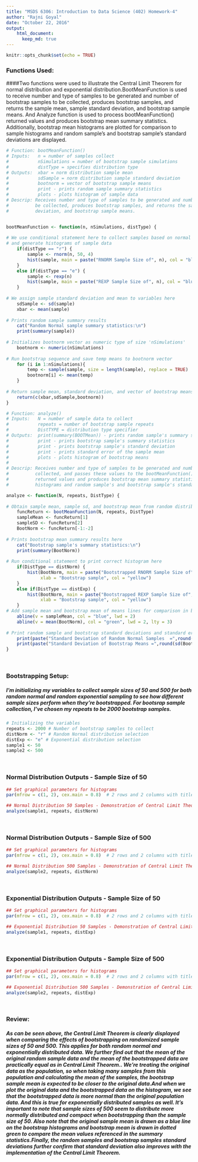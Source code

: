 ```yaml
---
title: "MSDS 6306: Introduction to Data Science (402) Homework-4"
author: "Rajni Goyal"
date: "October 22, 2016"
output: 
    html_document:
      keep_md: true
---
```



```r
knitr::opts_chunk$set(echo = TRUE)
```


### Functions Used:
####Two functions were used to illustrate the Central Limit Theorem for normal distribution and exponential distribution.BootMeanFunction is used to receive number and type of samples to be generated and number of bootstrap samples to be collected, produces bootstrap samples, and returns the sample mean, sample standard deviation, and bootstrap sample means. And Analyze function is used to process bootMeanFunction() returned values and produces bootstrap mean summary statistics. Additionally, bootstrap mean histograms are plotted for comparison to sample histograms and random sample's and bootstrap sample's standard deviations are displayed.

```r

# Function: bootMeanFunction()
# Inputs:   n = number of samples collect
#           nSimulations = number of bootstrap sample simulations
#           distType = specifies distribution type 
# Outputs:  xbar = norm distribution sample mean
#           sdSample = norm distribution sample standard deviation
#           bootnorm = vector of bootstrap sample means
#           print - prints random sample summary statistics
#           plots - plots histogram of sample data
# Descrip: Receives number and type of samples to be generated and number of bootstrap samples to
#          be collected, produces bootstrap samples, and returns the sample mean, sample standard 
#          deviation, and bootstrap sample means.


bootMeanFunction <- function(n, nSimulations, distType) {
    
# We use conditional statement here to collect samples based on normal or exponential distribution
# and generate histograms of sample data
    if(distType == "r") {
        sample <- rnorm(n, 50, 4)
        hist(sample, main = paste("RNORM Sample Size of", n), col = "blue")
    }
    else if(distType == "e") {
        sample <- rexp(n)
        hist(sample, main = paste("REXP Sample Size of", n), col = "blue")
    }
    
# We assign sample standard deviation and mean to variables here
    sdSample <- sd(sample)
    xbar <- mean(sample)
    
# Prints random sample summary results 
    cat("Random Normal sample summary statistics:\n")
    print(summary(sample))
    
# Initializes bootnorm vector as numeric type of size 'nSimulations'
    bootnorm <- numeric(nSimulations)
    
# Run bootstrap sequence and save temp means to bootnorm vector
    for (i in 1:nSimulations){
        temp <- sample(sample, size = length(sample), replace = TRUE)
        bootnorm[i] <- mean(temp)
    }
    
# Return sample mean, standard deviation, and vector of bootstrap means here using c vector
    return(c(xbar,sdSample,bootnorm))
}
```

```r
# Function: analyze()
# Inputs:   N = number of sample data to collect
#           repeats = number of bootstrap sample repeats
#           DistTYPE = distribution type specifier
# Outputs:  print(summary(BOOTMean)) - prints random sample's summary statistics
#           print - prints bootstrap sample's summary statistics
#           print - prints bootstrap sample's standard deviation
#           print - prints standard error of the sample mean
#           plots - plots histogram of bootstrap means
#
# Descrip: Receives number and type of samples to be generated and number of bootstrap samples to be
#          collected, and passes these values to the bootMeanFunction() function.Processes bootMeanFunction()
#          returned values and produces bootstrap mean summary statistics. Additionally, bootstrap mean histograms are #          plotted for comparison to sample
#          histograms and random sample's and bootstrap sample's standard deviations are displayed.

analyze <- function(N, repeats, DistType) {
    
# Obtain sample mean, sample sd, and bootstrap mean from random distribution
    funcReturn <- bootMeanFunction(N, repeats, DistType)
    sampleMean <- funcReturn[1]
    sampleSD <- funcReturn[2]
    BootNorm <- funcReturn[-1:-2]
    
# Prints bootstrap mean summary results here
    cat("Bootstrap sample's summary statistics:\n")
    print(summary(BootNorm))
    
# Run conditional statement to print correct histogram here
    if(DistType == distNorm) {
        hist(BootNorm, main = paste("Bootstrapped RNORM Sample Size of", N),
             xlab = "Bootstrap sample", col = "yellow")
    }
    else if(DistType == distExp) {
        hist(BootNorm, main = paste("Bootstrapped REXP Sample Size of", N),
             xlab = "Bootstrap sample", col = "yellow")
    }
# Add sample mean and bootstrap mean of means lines for comparison in bootstrap histogram
    abline(v = sampleMean, col = "blue", lwd = 2)
    abline(v = mean(BootNorm), col = "green", lwd = 2, lty = 3)
    
# Print random sample and bootstrap standard deviations and standard error
    print(paste("Standard Deviation of Random Normal Samples  =",round(sampleSD,4)))
    print(paste("Standard Deviation of Bootstrap Means =",round(sd(BootNorm),4)))
}
```

<br>

### Bootstrapping Setup:
##### I'm initializing my variables to collect sample sizes of 50 and 500 for both random normal and random exponential sampling to see how different sample sizes perform when they're bootstrapped. For bootsrap sample collection, I've chosen my repeats to be 2000 bootstrap samples.
```r
# Initializing the variables
repeats <- 2000 # Number of bootstrap samples to collect
distNorm <- "r" # Random Normal distribution selection
distExp <- "e" # Exponential distribution selection
sample1 <- 50
sample2 <- 500
```

<br>

### Normal Distribution Outputs - Sample Size of 50
```r
## Set graphical parameters for histograms
par(mfrow = c(1, 2), cex.main = 0.8)  # 2 rows and 2 columns with title text shrink by 20%

## Normal Distribution 50 Samples - Demonstration of Central Limit Theorem
analyze(sample1, repeats, distNorm)
```

<br>

### Normal Distribution Outputs - Sample Size of 500
```r
## Set graphical parameters for histograms
par(mfrow = c(1, 2), cex.main = 0.8)  # 2 rows and 2 columns with title text shrink by 20%

## Normal Distribution 500 Samples - Demonstration of Central Limit Theorem
analyze(sample2, repeats, distNorm)
```

<br>

### Exponential Distribution Outputs - Sample Size of 50
```r
## Set graphical parameters for histograms
par(mfrow = c(1, 2), cex.main = 0.8)  # 2 rows and 2 columns with title text shrink by 20%

## Exponential Distribution 50 Samples - Demonstration of Central Limit Theorem
analyze(sample1, repeats, distExp)
```

<br>

### Exponential Distribution Outputs - Sample Size of 500
```r
## Set graphical parameters for histograms
par(mfrow = c(1, 2), cex.main = 0.8)  # 2 rows and 2 columns with title text shrink by 20%

## Exponential Distribution 500 Samples - Demonstration of Central Limit Theorem
analyze(sample2, repeats, distExp)
```

<br>


### Review:
##### As can be seen above, the Central Limit Theorem is clearly displayed when comparing the effects of bootstrapping on randomized sample sizes of 50 and 500. This applies for both random normal and exponentially distributed data. We further find out that the mean of the original random sample data and the mean of the bootstrapped data are practically equal as in Central Limit Theorem.. We're treating the original data as the population, so when taking many samples from this population and calculating the mean of the samples, the bootstrap sample mean is expected to be closer to the original data.And when we plot the original data and the bootstrapped data on the histogram, we see that the bootstrapped data is more normal than the original population data. And this is true for exponentially distributed samples as well. It's important to note that sample sizes of 500 seem to distribute more normally distributed and compact when bootstrapping than the sample size of 50. Also note that the original sample mean is drawn as a blue line on the bootstrap histograms and bootstrap mean is drawn in dotted green to compare the mean values referenced in the summary statistics.Finally, the random samples and bootstrap samples standard deviations further confirm that standard deviation also improves with the implementation of the Central Limit Theorem. 
